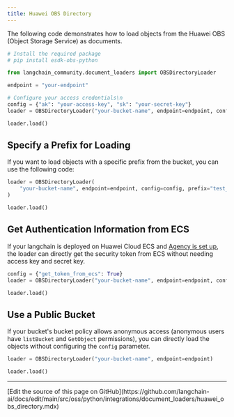 ```yaml
---
title: Huawei OBS Directory
---
```


The following code demonstrates how to load objects from the Huawei OBS (Object Storage Service) as documents.

```python
# Install the required package
# pip install esdk-obs-python
```

```python
from langchain_community.document_loaders import OBSDirectoryLoader
```

```python
endpoint = "your-endpoint"
```

```python
# Configure your access credentials\n
config = {"ak": "your-access-key", "sk": "your-secret-key"}
loader = OBSDirectoryLoader("your-bucket-name", endpoint=endpoint, config=config)
```

```python
loader.load()
```

## Specify a Prefix for Loading

If you want to load objects with a specific prefix from the bucket, you can use the following code:

```python
loader = OBSDirectoryLoader(
    "your-bucket-name", endpoint=endpoint, config=config, prefix="test_prefix"
)
```

```python
loader.load()
```

## Get Authentication Information from ECS

If your langchain is deployed on Huawei Cloud ECS and [Agency is set up](https://support.huaweicloud.com/intl/en-us/usermanual-ecs/ecs_03_0166.html#section7), the loader can directly get the security token from ECS without needing access key and secret key.

```python
config = {"get_token_from_ecs": True}
loader = OBSDirectoryLoader("your-bucket-name", endpoint=endpoint, config=config)
```

```python
loader.load()
```

## Use a Public Bucket

If your bucket's bucket policy allows anonymous access (anonymous users have `listBucket` and `GetObject` permissions), you can directly load the objects without configuring the `config` parameter.

```python
loader = OBSDirectoryLoader("your-bucket-name", endpoint=endpoint)
```

```python
loader.load()
```

---

<Callout icon="pen-to-square" iconType="regular">
  [Edit the source of this page on GitHub](https://github.com/langchain-ai/docs/edit/main/src/oss/python/integrations/document_loaders/huawei_obs_directory.mdx)
</Callout>
